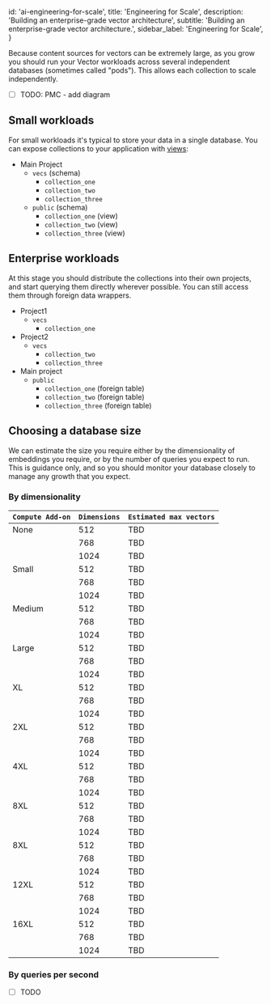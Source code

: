 
  id: 'ai-engineering-for-scale',
  title: 'Engineering for Scale',
  description: 'Building an enterprise-grade vector architecture',
  subtitle: 'Building an enterprise-grade vector architecture.',
  sidebar_label: 'Engineering for Scale',
}

Because content sources for vectors can be extremely large, as you grow you should run your Vector workloads across several independent databases (sometimes called "pods"). This allows each collection to scale independently.

- [ ] TODO: PMC - add diagram

## Small workloads

For small workloads it's typical to store your data in a single database. You can expose collections to your application with [views](/docs/guides/database/tables#views):

- Main Project
  - `vecs` (schema)
    - `collection_one`
    - `collection_two`
    - `collection_three`
  - `public` (schema)
    - `collection_one` (view)
    - `collection_two` (view)
    - `collection_three` (view)

## Enterprise workloads

At this stage you should distribute the collections into their own projects, and start querying them directly wherever possible. You can still access them through foreign data wrappers.

- Project1
  - `vecs`
    - `collection_one`
- Project2
  - `vecs`
    - `collection_two`
    - `collection_three`
- Main project
  - `public`
    - `collection_one` (foreign table)
    - `collection_two` (foreign table)
    - `collection_three` (foreign table)

## Choosing a database size

We can estimate the size you require either by the dimensionality of embeddings you require, or by the number of queries you expect to run. This is guidance only, and so you should monitor your database closely to manage any growth that you expect.

### By dimensionality

| `Compute Add-on` | `Dimensions` | `Estimated max vectors` |
| ---------------- | ------------ | ----------------------- |
| None             | 512          | TBD                     |
|                  | 768          | TBD                     |
|                  | 1024         | TBD                     |
| Small            | 512          | TBD                     |
|                  | 768          | TBD                     |
|                  | 1024         | TBD                     |
| Medium           | 512          | TBD                     |
|                  | 768          | TBD                     |
|                  | 1024         | TBD                     |
| Large            | 512          | TBD                     |
|                  | 768          | TBD                     |
|                  | 1024         | TBD                     |
| XL               | 512          | TBD                     |
|                  | 768          | TBD                     |
|                  | 1024         | TBD                     |
| 2XL              | 512          | TBD                     |
|                  | 768          | TBD                     |
|                  | 1024         | TBD                     |
| 4XL              | 512          | TBD                     |
|                  | 768          | TBD                     |
|                  | 1024         | TBD                     |
| 8XL              | 512          | TBD                     |
|                  | 768          | TBD                     |
|                  | 1024         | TBD                     |
| 8XL              | 512          | TBD                     |
|                  | 768          | TBD                     |
|                  | 1024         | TBD                     |
| 12XL             | 512          | TBD                     |
|                  | 768          | TBD                     |
|                  | 1024         | TBD                     |
| 16XL             | 512          | TBD                     |
|                  | 768          | TBD                     |
|                  | 1024         | TBD                     |

### By queries per second

- [ ] TODO


